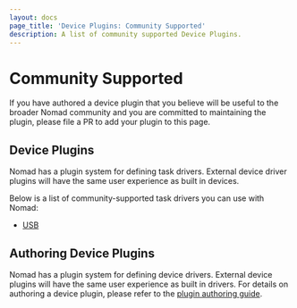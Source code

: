 ```yaml
---
layout: docs
page_title: 'Device Plugins: Community Supported'
description: A list of community supported Device Plugins.
---
```


# Community Supported

If you have authored a device plugin that you believe will be useful to the
broader Nomad community and you are committed to maintaining the plugin, please
file a PR to add your plugin to this page.

## Device Plugins

Nomad has a plugin system for defining task drivers. External device driver
plugins will have the same user experience as built in devices.

Below is a list of community-supported task drivers you can use with Nomad:

- [USB][usb]

## Authoring Device Plugins

Nomad has a plugin system for defining device drivers. External device plugins
will have the same user experience as built in drivers. For details on
authoring a device plugin, please refer to the [plugin authoring
guide][plugin_guide].

[plugin_guide]: /docs/internals/plugins
[usb]: /docs/devices/external/usb

